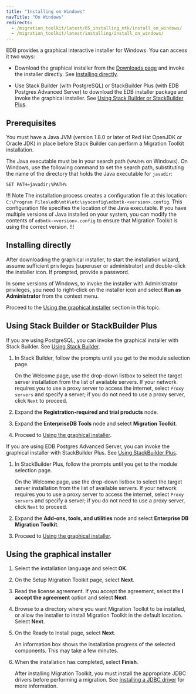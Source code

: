 ```yaml
---
title: "Installing on Windows"
navTitle: "On Windows"
redirects:
  - /migration_toolkit/latest/05_installing_mtk/install_on_windows/
  - /migration_toolkit/latest/installing/install_on_windows/
---
```


EDB provides a graphical interactive installer for Windows. You can access it two ways:

- Download the graphical installer from the [Downloads page](https://www.enterprisedb.com/software-downloads-postgres#migration-toolkit) and invoke the installer directly. See [Installing directly](#installing-directly).

- Use Stack Builder (with PostgreSQL) or StackBuilder Plus (with EDB Postgres Advanced Server) to download the EDB installer package and invoke the graphical installer.  See [Using Stack Builder or StackBuilder Plus](#using-stack-builder-or-stackbuilder-plus).


## Prerequisites

You must have a Java JVM (version 1.8.0 or later of Red Hat OpenJDK or Oracle JDK) in place before Stack Builder can perform a Migration Toolkit installation.

The Java executable must be in your search path (`%PATH%` on Windows). On Windows, use the following command to set the search path, substituting the name of the directory that holds the Java executable for `javadir`:

`SET PATH=javadir;%PATH%`

!!! Note
The installation process creates a configuration file at this location: `C:\Program Files\edb\mtk\etc\sysconfig\edbmtk-<version>.config`. This configuration file specifies the location of the Java executable. If you have multiple versions of Java installed on your system, you can modify the contents of `edbmtk-<version>.config` to ensure that Migration Toolkit is using the correct version.
!!!



## Installing directly

After downloading the graphical installer, to start the installation wizard, assume sufficient privileges (superuser or administrator) and double-click the installer icon. If prompted, provide a password.

In some versions of Windows, to invoke the installer with Administrator privileges, you need to right-click on the installer icon and select **Run as Administrator** from the context menu.

Proceed to the [Using the graphical installer](#using-the-graphical-installer) section in this topic.

## Using Stack Builder or StackBuilder Plus

If you are using PostgreSQL, you can invoke the graphical installer with Stack Builder. See [Using Stack Builder](/supported-open-source/postgresql/installing/using_stackbuilder/). 

1. In Stack Builder, follow the prompts until you get to the module selection page.

   On the Welcome page, use the drop-down listbox to select the target server installation from the list of available servers. If your network requires you to use a proxy server to access the internet, select `Proxy servers` and specify a server; if you do not need to use a proxy server, click `Next` to proceed.

1. Expand the **Registration-required and trial products** node. 

1. Expand the **EnterpriseDB Tools** node and select **Migration Toolkit**. 

1. Proceed to [Using the graphical installer](#using-the-graphical-installer).

If you are using EDB Postgres Advanced Server, you can invoke the graphical installer with StackBuilder Plus. See [Using StackBuilder Plus](/epas/latest/installing/windows/installing_advanced_server_with_the_interactive_installer/using_stackbuilder_plus/). 

1. In StackBuilder Plus, follow the prompts until you get to the module selection page. 

   On the Welcome page, use the drop-down listbox to select the target server installation from the list of available servers. If your network requires you to use a proxy server to access the internet, select `Proxy servers` and specify a server; if you do not need to use a proxy server, click `Next` to proceed.

1. Expand the **Add-ons, tools, and utilities** node and select **Enterprise DB Migration Toolkit**. 

1. Proceed to [Using the graphical installer](#using-the-graphical-installer).

## Using the graphical installer 

1. Select the installation language and select **OK**.

1. On the Setup Migration Toolkit page, select **Next**.

1. Read the license agreement. If you accept the agreement, select the **I accept the agreement** option and select **Next**.

1. Browse to a directory where you want Migration Toolkit to be installed, or allow the installer to install Migration Toolkit in the default location. Select **Next**.

1. On the Ready to Install page, select **Next**.

   An information box shows the installation progress of the selected components. This may take a few minutes.

1. When the installation has completed, select **Finish**.

   After installing Migration Toolkit, you must install the appropriate JDBC drivers before performing a migration. See [Installing a JDBC driver](/migration_toolkit/latest/installing/installing_jdbc_driver/) for more information.
